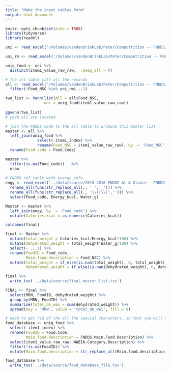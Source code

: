 ```yaml
---
title: "Make the input tables form"
output: html_document
---
```


```r
knitr::opts_chunk$set(echo = TRUE)
library(tidyverse)
library(readxl)
```

```r
uni <- read_excel('/Volumes/vandenBrinkLab/Peter/Computrition -- FNDDS/eaten_FNDDS.xlsx', sheet = 1)

uni_rm <- read_excel('/Volumes/vandenBrinkLab/Peter/Computrition -- FNDDS/eaten_FNDDS.xlsx', sheet = 2, col_names = F)

uniq_food <- uni %>% 
  distinct(item1_value_raw_raw,  .keep_all = T)

# The all table with all the records
all <- read_excel('/Volumes/vandenBrinkLab/Peter/Computrition -- FNDDS/new_list.xls') %>% 
  filter(!Food_NSC %in% uni_rm$...1)

two_list <- Venn(list(All = all$Food_NSC,
                 uni = uniq_food$item1_value_raw_raw))
 
ggvenn(two_list)
# yeah all are located
```
```r
# join the FNDDS code to the all table to produce this master list
master <- all %>% 
  left_join(uniq_food %>% 
              select(-item1_index) %>% 
              rename(Food_NSC = item1_value_raw_raw), by  = 'Food_NSC') %>% 
  rename(Food_code = Food.Code)

master %>% 
  filter(is.na(Food_code))   %>% 
  nrow
  
# FNDDS ref table with energy info
engy <- read_excel('../data/source/2015-2016 FNDDS At A Glance - FNDDS Nutrient Values.xlsx', skip = 1) %>% 
  rename_all(funs(str_replace_all(., ' ','_'))) %>% 
  rename_all(funs(str_replace_all(., '\\(|\\)',''))) %>% 
  select(Food_code, Energy_kcal, Water_g)

Master <- master %>% 
  left_join(engy, by  = 'Food_code') %>% 
  mutate(Calories_kcal = as.numeric(Calories_kcal))

colnames(final)
```

```r
final <- Master %>% 
  mutate(total_weight = Calories_kcal/Energy_kcal*100) %>% 
  mutate(dehydrated_weight = total_weight*Water_g/100) %>% 
  select(- ...1) %>% 
  rename(FoodID = Food_code,
         Main.food.description = Food_NSC) %>% 
  mutate(total_weight = if_else(is.nan(total_weight), 0, total_weight),
         dehydrated_weight = if_else(is.nan(dehydrated_weight), 0, dehydrated_weight))

final %>% 
  write_tsv('../data/source/final_master_list.tsv')
```

```r
FINAL <- final %>% 
  select(MRN, FoodID, dehydrated_weight) %>% 
  group_by(MRN, FoodID) %>% 
  summarise(total_de_wei = sum(dehydrated_weight)) %>% 
  spread(key = 'MRN', value = 'total_de_wei', fill = 0)
```

```r
# need to get rid of the all the special characters, so that you will only see underscores
food_database <- uniq_food %>% 
  select(-item1_index) %>% 
  rename(FoodID = Food.Code,
         Main.food.description = FNDDS.Main.Food.Description) %>% 
  select(item1_value_raw_raw: WWEIA.Category.Description) %>% 
  filter(!is.na(FoodID)) %>% 
  mutate(Main.food.description = str_replace_all(Main.food.description,',| |-|\\(|\\)|%|/|"','_'))

food_database %>% 
  write_tsv('../data/source/food_database_file.tsv')
  
```


